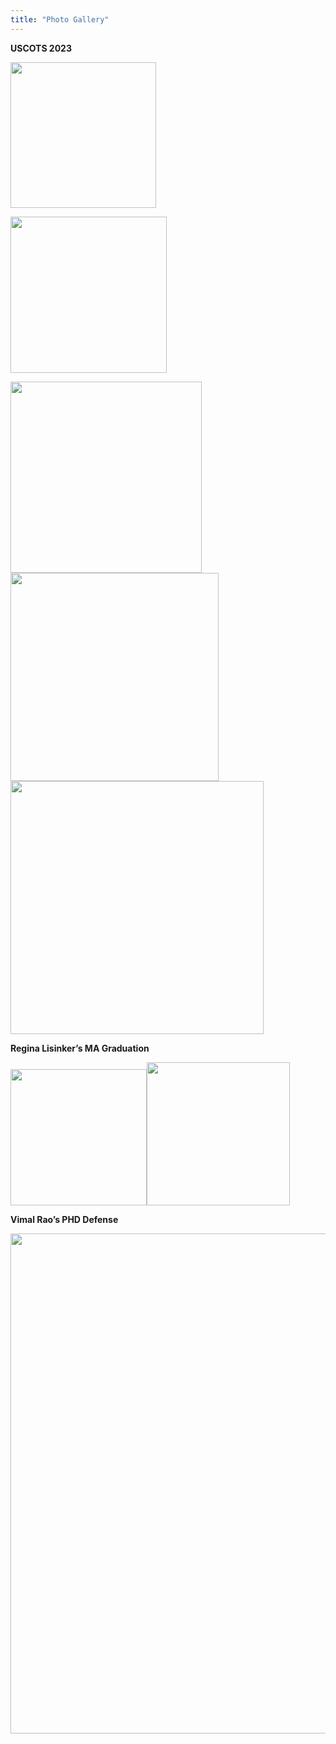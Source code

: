 ```yaml
---
title: "Photo Gallery"
---
```


**USCOTS 2023**

![](img/uscots-everyone.png){width="233"}

![](img/pablo-poster.png){width="250"}

![](img/regina-poster2.png){width="306"}![](img/regina-poster1.png){width="333"}![](img/regina-andy.png){width="405"}

**Regina Lisinker's MA Graduation**

![](img/regina-grad1.png){width="218"}![](img/regina-grad2.png){width="229"}

**Vimal Rao's PHD Defense**

![](img/vimal-defense.png){width="800"}
